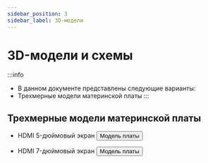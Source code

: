 ```yaml
---
sidebar_position: 3
sidebar_label: 3D-модели
---
```




# 3D-модели и схемы

:::info
* В данном документе представлены следующие варианты:
* Трехмерные модели материнской платы
:::



## Трехмерные модели материнской платы
* HDMI 5-дюймовый экран
    <Button variant="contained" disableElevation component="a" rel="noopener" href="https://cdn.mellow.klipper.cn/STEP/FLY-new5-HDMI.step">Модель платы</Button>

* HDMI 7-дюймовый экран
    <Button variant="contained" disableElevation component="a" rel="noopener" href="https://cdn.mellow.klipper.cn/STEP/FLY-new7-HDMI.step">Модель платы</Button>
